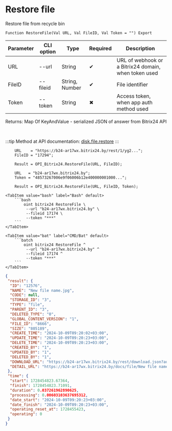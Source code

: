 ﻿---
sidebar_position: 7
---


# Restore file
 Restore file from recycle bin



`Function RestoreFile(Val URL, Val FileID, Val Token = "") Export`

  | Parameter | CLI option | Type | Required | Description |
  |-|-|-|-|-|
  | URL | --url | String | &#x2714; | URL of webhook or a Bitrix24 domain, when token used |
  | FileID | --fileid | String, Number | &#x2714; | File identifier |
  | Token | --token | String | &#x2716; | Access token, when app auth method used |

  
  Returns:  Map Of KeyAndValue - serialized JSON of answer from Bitrix24 API

<br/>

:::tip
Method at API documentation: [disk.file.restore](https://dev.1c-bitrix.ru/rest_help/disk/file/disk_file_restore.php)
:::
<br/>


```bsl title="1C:Enterprise/OneScript code example"
    URL    = "https://b24-ar17wx.bitrix24.by/rest/1/yg2...";
    FileID = "17294";

    Result = OPI_Bitrix24.RestoreFile(URL, FileID);

    URL   = "b24-ar17wx.bitrix24.by";
    Token = "48573267006e9f06006b12e400000001000...";

    Result = OPI_Bitrix24.RestoreFile(URL, FileID, Token);
```
 

 <Tabs>
  
    <TabItem value="bash" label="Bash" default>
        ```bash
            oint bitrix24 RestoreFile \
             --url "b24-ar17wx.bitrix24.by" \
             --fileid 17174 \
             --token "***"
        ```
    </TabItem>
  
    <TabItem value="bat" label="CMD/Bat" default>
        ```batch
            oint bitrix24 RestoreFile ^
             --url "b24-ar17wx.bitrix24.by" ^
             --fileid 17174 ^
             --token "***"
        ```
    </TabItem>
</Tabs>


```json title="Result"
{
 "result": {
  "ID": "12576",
  "NAME": "New file name.jpg",
  "CODE": null,
  "STORAGE_ID": "3",
  "TYPE": "file",
  "PARENT_ID": "3",
  "DELETED_TYPE": "0",
  "GLOBAL_CONTENT_VERSION": "1",
  "FILE_ID": "8666",
  "SIZE": "805189",
  "CREATE_TIME": "2024-10-09T09:20:02+03:00",
  "UPDATE_TIME": "2024-10-09T09:20:23+03:00",
  "DELETE_TIME": "2024-10-09T09:20:23+03:00",
  "CREATED_BY": "1",
  "UPDATED_BY": "1",
  "DELETED_BY": "1",
  "DOWNLOAD_URL": "https://b24-ar17wx.bitrix24.by/rest/download.json?auth=6b2e0667006e9f06006b12e4000000010000072c4914d2a629a27f8e468fd6a8ba64ff&token=disk%7CaWQ9MTI1NzYmXz1yWnRTblhQQTRVWEFHbko5NDloNHpXSUk2WExSeTZxZQ%3D%3D%7CImRvd25sb2FkfGRpc2t8YVdROU1USTFOelltWHoxeVduUlRibGhRUVRSVldFRkhia281TkRsb05IcFhTVWsyV0V4U2VUWnhaUT09fDZiMmUwNjY3MDA2ZTlmMDYwMDZiMTJlNDAwMDAwMDAxMDAwMDA3MmM0OTE0ZDJhNjI5YTI3ZjhlNDY4ZmQ2YThiYTY0ZmYi.RFgAb1sHFNiEdYew1tNUyncR079Ttc4fGwyIy9Zn3fo%3D",
  "DETAIL_URL": "https://b24-ar17wx.bitrix24.by/docs/file/New file name.jpg"
 },
 "time": {
  "start": 1728454823.67364,
  "finish": 1728454823.71091,
  "duration": 0.037261962890625,
  "processing": 0.00603103637695312,
  "date_start": "2024-10-09T09:20:23+03:00",
  "date_finish": "2024-10-09T09:20:23+03:00",
  "operating_reset_at": 1728455423,
  "operating": 0
 }
}
```
